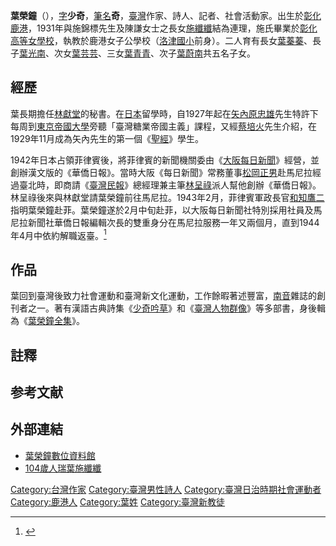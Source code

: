 {{Infobox person
| 姓名     = 葉榮鐘<br><small><small>{{sans-serif|Ia̍p Îng-tsing}}</small></small>
| 圖像     = File:Iap Ing-tsing Su Sen-sen.jpg
| caption  = 葉榮鐘與施纖纖的結婚照
| 出生日期 = 1900年7月23日
| 出生地   = {{TWN-JPN}}[[臺中廳|臺中廳]]鹿港支廳
| 死亡日期 = {{death date and age|1978|11|3|1900}}
| 死亡地   = {{TWN}}
| 國籍     = {{JPN-EMP}}（1900－1945）<br>{{ROC}}（1945－1978）
| 籍貫     = 
| 教育程度 =
| 母校     =
| 宗教信仰 =
| 配偶     = 施纖纖（2014年逝世，享嵩壽106歲）<ref>[http://ben.chinatide.net/?p=6779 走過動盪的一世紀]</ref>
| 子女     = 葉蓁蓁（長女）<br>葉光南（長子）<br>葉芸芸（次女）<br>葉青青（三女）<br>葉蔚南（次子）
| 父母     =
| 親屬     =
}}
'''葉榮鐘'''（{{bd|1900年|7月23日|1978年|11月3日|}}），[[表字|字]]'''少奇'''，[[筆名|筆名]]'''奇'''，[[台灣|臺灣]]作家、詩人、記者、社會活動家。出生於[[彰化縣|彰化]][[鹿港|鹿港]]，1931年與施錦標先生及陳謙女士之長女[[施纖纖|施纖纖]]結為連理，施氏畢業於[[國立彰化女子高級中學|彰化高等女學校]]，執教於鹿港女子公學校（[[洛津國小|洛津國小]]前身）。二人育有長女[[葉蓁蓁|葉蓁蓁]]、長子[[葉光南|葉光南]]、次女[[葉芸芸|葉芸芸]]、三女[[葉青青|葉青青]]、次子[[葉蔚南|葉蔚南]]共五名子女。

==經歷==
葉長期擔任[[林獻堂|林獻堂]]的秘書。在[[日本|日本]]留學時，自1927年起在[[矢內原忠雄|矢內原忠雄]]先生特許下每周到[[東京帝國大學|東京帝國大學]]旁聽「臺灣糖業帝國主義」課程，又經[[蔡培火|蔡培火]]先生介紹，在1929年11月成為矢內先生的第一個《[[聖經|聖經]]》學生。{{notetag|不久增加第二位台灣人《[[聖經|聖經]]》學生：東京帝大法學部卒業的[[陳茂源|陳茂源]]法學士。（矢內原伊作，《矢內原忠雄傳》）}}

1942年日本占領菲律賓後，將菲律賓的新聞機關委由《[[大阪每日新聞|大阪每日新聞]]》經營，並創辦漢文版的《華僑日報》。當時大阪《每日新聞》常務董事[[松岡正男|松岡正男]]赴馬尼拉經過臺北時，即商請《[[臺灣民報|臺灣民報]]》總經理兼主筆[[林呈祿|林呈祿]]派人幫他創辦《華僑日報》。林呈祿後來與林獻堂請葉榮鐘前往馬尼拉。1943年2月，菲律賓軍政長官[[和知鷹二|和知鷹二]]指明葉榮鐘赴菲。葉榮鐘遂於2月中旬赴菲，以大阪每日新聞社特別採用社員及馬尼拉新聞社華僑日報編輯次長的雙重身分在馬尼拉服務一年又兩個月，直到1944年4月中依約解職返臺。<ref name=葉2>{{cite book |author=葉榮鐘 |title=〈臺灣省光復前後的回憶〉，收於《葉榮鐘全集：臺灣人物群像》 |date=2000年8月30日初版 |publisher=晨星出版 |location=臺中 |isbn=957-583-891-2}}</ref>{{rp|428-429}}

==作品==
葉回到臺灣後致力社會運動和臺灣新文化運動，工作餘暇著述豐富，[[南音|南音]]雜誌的創刊者之一。著有漢語古典詩集《[[少奇吟草|少奇吟草]]》和《[[台灣人物群像|臺灣人物群像]]》等多部書，身後輯為《[[葉榮鐘全集|葉榮鐘全集]]》。

==註釋==
{{notefoot}}

== 参考文献 ==
<references />

==外部連結==
{{commonscat|Iap Ing-tsing}}
*[http://archives.lib.nthu.edu.tw/jcyeh/ 葉榮鐘數位資料館]
*[http://www.appledaily.com.tw/appledaily/article/headline/20110924/33691108 104歲人瑞葉施纖纖]

[[Category:台灣作家|Category:台灣作家]]
[[Category:臺灣男性詩人|Category:臺灣男性詩人]]
[[Category:臺灣日治時期社會運動者|Category:臺灣日治時期社會運動者]]
[[Category:鹿港人|Category:鹿港人]]
[[Category:葉姓|Category:葉姓]]
[[Category:臺灣新教徒|Category:臺灣新教徒]]